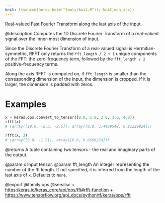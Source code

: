 ```yaml
---
knit: ({source(here::here("tools/knit.R")); knit_man_src})
---
```

Real-valued Fast Fourier Transform along the last axis of the input.

@description
Computes the 1D Discrete Fourier Transform of a real-valued signal over the
inner-most dimension of input.

Since the Discrete Fourier Transform of a real-valued signal is
Hermitian-symmetric, RFFT only returns the `fft_length / 2 + 1` unique
components of the FFT: the zero-frequency term, followed by the
`fft_length / 2` positive-frequency terms.

Along the axis RFFT is computed on, if `fft_length` is smaller than the
corresponding dimension of the input, the dimension is cropped. If it is
larger, the dimension is padded with zeros.

# Examples
```python
x = keras.ops.convert_to_tensor([0.0, 1.0, 2.0, 3.0, 4.0])
rfft(x)
# (array([10.0, -2.5, -2.5]), array([0.0, 3.4409548, 0.81229924]))
```

```python
rfft(x, 3)
# (array([3.0, -1.5]), array([0.0, 0.8660254]))
```

@returns
A tuple containing two tensors - the real and imaginary parts of the
output.

@param x Input tensor.
@param fft_length An integer representing the number of the fft length. If not
    specified, it is inferred from the length of the last axis of `x`.
    Defaults to `None`.

@export
@family ops
@seealso
+ <https:/keras.io/keras_core/api/ops/fft#rfft-function>
+ <https://www.tensorflow.org/api_docs/python/tf/keras/ops/rfft>
